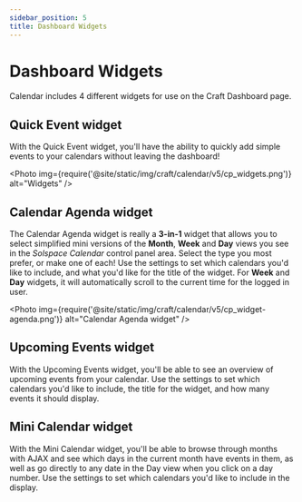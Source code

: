 ```yaml
---
sidebar_position: 5
title: Dashboard Widgets
---
```



# Dashboard Widgets

Calendar includes 4 different widgets for use on the Craft Dashboard page.

## Quick Event widget

With the Quick Event widget, you'll have the ability to quickly add simple events to your calendars without leaving the dashboard!

<Photo
  img={require('@site/static/img/craft/calendar/v5/cp_widgets.png')}
  alt="Widgets"
/>

## Calendar Agenda widget

The Calendar Agenda widget is really a **3-in-1** widget that allows you to select simplified mini versions of the **Month**, **Week** and **Day** views you see in the _Solspace Calendar_ control panel area. Select the type you most prefer, or make one of each! Use the settings to set which calendars you'd like to include, and what you'd like for the title of the widget. For **Week** and **Day** widgets, it will automatically scroll to the current time for the logged in user.

<Photo
  img={require('@site/static/img/craft/calendar/v5/cp_widget-agenda.png')}
  alt="Calendar Agenda widget"
/>

## Upcoming Events widget

With the Upcoming Events widget, you'll be able to see an overview of upcoming events from your calendar. Use the settings to set which calendars you'd like to include, the title for the widget, and how many events it should display.

## Mini Calendar widget

With the Mini Calendar widget, you'll be able to browse through months with AJAX and see which days in the current month have events in them, as well as go directly to any date in the Day view when you click on a day number. Use the settings to set which calendars you'd like to include in the display.
